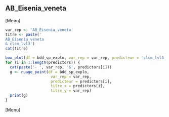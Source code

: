 ##  AB_Eisenia_veneta
[Menu]
```r
var_rep <- 'AB_Eisenia_veneta'
titre <- paste('
AB_Eisenia_veneta
& clcm_lvl3')
cat(titre)

box_plot(df = bdd_sp_explo, var_rep = var_rep, predicteur = 'clcm_lvl3', titre_x = 'clcm_lvl3', titre_y = var_rep)
for (i in 1:length(predictors)) {
  cat(paste('- ', var_rep, '&', predictors[i]))
  g <- nuage_point(df = bdd_sp_explo,
                    var_rep = var_rep,
                    predicteur = predictors[i],
                    titre_x = predictors[i],
                    titre_y = var_rep)
  print(g)
}
```
[Menu] 



